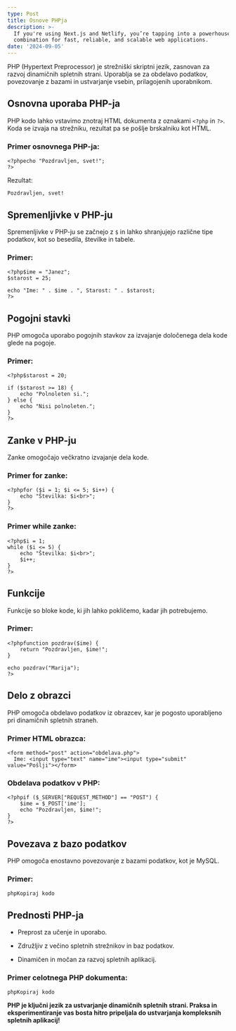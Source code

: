 ```yaml
---
type: Post
title: Osnove PHPja
description: >-
  If you're using Next.js and Netlify, you’re tapping into a powerhouse
  combination for fast, reliable, and scalable web applications.
date: '2024-09-05'
---
```

PHP (Hypertext Preprocessor) je strežniški skriptni jezik, zasnovan za razvoj dinamičnih spletnih strani. Uporablja se za obdelavo podatkov, povezovanje z bazami in ustvarjanje vsebin, prilagojenih uporabnikom.



## Osnovna uporaba PHP-ja

PHP kodo lahko vstavimo znotraj HTML dokumenta z oznakami `<?php` in `?>`. Koda se izvaja na strežniku, rezultat pa se pošlje brskalniku kot HTML.

### Primer osnovnega PHP-ja:

```
<?phpecho "Pozdravljen, svet!";
?>
```

Rezultat:

```
Pozdravljen, svet!

```



## Spremenljivke v PHP-ju

Spremenljivke v PHP-ju se začnejo z `$` in lahko shranjujejo različne tipe podatkov, kot so besedila, številke in tabele.

### Primer:

```
<?php$ime = "Janez";
$starost = 25;

echo "Ime: " . $ime . ", Starost: " . $starost;
?>
```



## Pogojni stavki

PHP omogoča uporabo pogojnih stavkov za izvajanje določenega dela kode glede na pogoje.

### Primer:

```
<?php$starost = 20;

if ($starost >= 18) {
    echo "Polnoleten si.";
} else {
    echo "Nisi polnoleten.";
}
?>
```



## Zanke v PHP-ju

Zanke omogočajo večkratno izvajanje dela kode.

### Primer for zanke:

```
<?phpfor ($i = 1; $i <= 5; $i++) {
    echo "Številka: $i<br>";
}
?>
```

### Primer while zanke:

```
<?php$i = 1;
while ($i <= 5) {
    echo "Številka: $i<br>";
    $i++;
}
?>
```



## Funkcije

Funkcije so bloke kode, ki jih lahko pokličemo, kadar jih potrebujemo.

### Primer:

```
<?phpfunction pozdrav($ime) {
    return "Pozdravljen, $ime!";
}

echo pozdrav("Marija");
?>
```



## Delo z obrazci

PHP omogoča obdelavo podatkov iz obrazcev, kar je pogosto uporabljeno pri dinamičnih spletnih straneh.

### Primer HTML obrazca:

```
<form method="post" action="obdelava.php">
  Ime: <input type="text" name="ime"><input type="submit" value="Pošlji"></form>
```

### Obdelava podatkov v PHP:

```
<?phpif ($_SERVER["REQUEST_METHOD"] == "POST") {
    $ime = $_POST['ime'];
    echo "Pozdravljen, $ime!";
}
?>
```



## Povezava z bazo podatkov

PHP omogoča enostavno povezovanje z bazami podatkov, kot je MySQL.

### Primer:

```
phpKopiraj kodo
```



## Prednosti PHP-ja

*   Preprost za učenje in uporabo.

*   Združljiv z večino spletnih strežnikov in baz podatkov.

*   Dinamičen in močan za razvoj spletnih aplikacij.



### Primer celotnega PHP dokumenta:

```
phpKopiraj kodo
```

**PHP je ključni jezik za ustvarjanje dinamičnih spletnih strani. Praksa in eksperimentiranje vas bosta hitro pripeljala do ustvarjanja kompleksnih spletnih aplikacij!**



